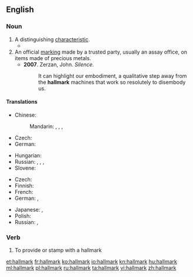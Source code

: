 ==English==

===Noun===
{{wikipedia}}
{{en-noun}}

# A distinguishing [[characteristic]].
#* {{quote-news
|year=2011
|date=February 1
|author=Phil McNulty
|title=Arsenal   2 - 1   Everton
|work=BBC
|url=http://news.bbc.co.uk/sport2/hi/football/eng_prem/9379477.stm
|page=
|passage=Arsene Wenger's side showed little of the style and fluidity that is their '''hallmark''' but this was about digging deep and getting the job done, qualities they demonstrated and that will serve them well as the season reaches its climax.}}
# An official [[marking]] made by a trusted party, usually an assay office, on items made of precious metals.
#* '''2007'''.  Zerzan, John.  ''Silence''.
#*: It can highlight our embodiment, a qualitative step away from the '''hallmark''' machines that work so resolutely to disembody us.

====Translations====
{{trans-top|a distinct characteristic}}
* Chinese:
*: Mandarin: {{t|cmn|標誌|sc=Hani}}, {{t|cmn|标志|tr=biāozhì|sc=Hani}}, {{t|cmn|特徵|sc=Hani}}, {{t|cmn|特征|tr=tèzhēng|sc=Hani}}
* Czech: {{t-|cs|punc|m}}
* German: {{t|de|Kennzeichen|n}}
{{trans-mid}}
* Hungarian: {{t-|hu|fémjel}}
* Russian: {{t|ru|признак|m|tr=príznak|sc=Cyrl}}, {{t|ru|критерий|m|tr=kritɛ́rij|sc=Cyrl}}, {{t|ru|символ|m|tr=símvol|sc=Cyrl}}, {{t|ru|знак|m|tr=znak|sc=Cyrl}}
* Slovene: {{t|sl|značilnost|f}}
{{trans-bottom}}

{{trans-top|an official marking}}
* Czech: {{t-|cs|punc|m}}
* Finnish: {{t|fi|tarkastusleima}}
* French: {{t+|fr|poinçon|m}}
* German: {{t|de|Repunze|f}}, {{t|de|Punze|f}}
{{trans-mid}}
* Japanese: {{t|ja|太鼓判|tr=たいこばん, taikoban|sc=Jpan}}, {{t|ja|極印|tr=ごくいん, gokuin|sc=Jpan}}
* Polish: {{t|pl|probiernictwo|n}}
* Russian: {{t+|ru|проба|f|tr=próba}}, {{t+|ru|клеймо|n|tr=klejmó}}
{{trans-bottom}}

===Verb===
{{en-verb}}

# To provide or stamp with a hallmark

[[et:hallmark]]
[[fr:hallmark]]
[[ko:hallmark]]
[[io:hallmark]]
[[kn:hallmark]]
[[hu:hallmark]]
[[ml:hallmark]]
[[pl:hallmark]]
[[ru:hallmark]]
[[ta:hallmark]]
[[vi:hallmark]]
[[zh:hallmark]]